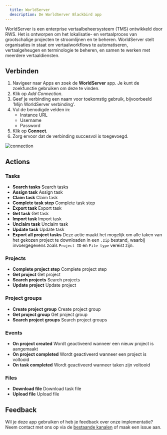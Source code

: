 ```yaml
---
  title: WorldServer
  description: De WorldServer Blackbird app
---
```


<LinkCard title="View on Github" target="_blank" href="https://github.com/bb-io/WorldServer" icon="github" />

WorldServer is een enterprise vertaalbeheersysteem (TMS) ontwikkeld door RWS. Het is ontworpen om het lokalisatie- en vertaalproces van grootschalige projecten te stroomlijnen en te beheren. WorldServer stelt organisaties in staat om vertaalworkflows te automatiseren, vertaalgeheugen en terminologie te beheren, en samen te werken met meerdere vertaaldiensten.

## Verbinden

1. Navigeer naar Apps en zoek de **WorldServer** app. Je kunt de zoekfunctie gebruiken om deze te vinden.
2. Klik op _Add Connection_.
3. Geef je verbinding een naam voor toekomstig gebruik, bijvoorbeeld 'Mijn WorldServer verbinding'.
4. Vul de benodigde velden in: 
	- Instance URL
	- Username
	- Password
5. Klik op **Connect**.
6. Zorg ervoor dat de verbinding succesvol is toegevoegd.

![connection](https://raw.githubusercontent.com/bb-io/WorldServer/develop/./image/README/connecting.png)

## Actions

### Tasks

- **Search tasks** Search tasks
- **Assign task** Assign task
- **Claim task** Claim task
- **Complete task step** Complete task step
- **Export task** Export task
- **Get task** Get task
- **Import task** Import task
- **Unclaim task** Unclaim task
- **Update task** Update task
- **Export all project tasks** Deze actie maakt het mogelijk om alle taken van het gekozen project te downloaden in een `.zip` bestand, waarbij invoergegevens zoals `Project ID` en `File type` vereist zijn.

### Projects

- **Complete project step** Complete project step
- **Get project** Get project
- **Search projects** Search projects
- **Update project** Update project

### Project groups

- **Create project group** Create project group
- **Get project group** Get project group
- **Search project groups** Search project groups

### Events
- **On project created**  Wordt geactiveerd wanneer een nieuw project is aangemaakt
- **On project completed** Wordt geactiveerd wanneer een project is voltooid
- **On task completed** Wordt geactiveerd wanneer taken zijn voltooid

### Files

- **Download file** Download task file
- **Upload file** Upload file

## Feedback

Wil je deze app gebruiken of heb je feedback over onze implementatie? Neem contact met ons op via de [bestaande kanalen](https://www.blackbird.io/) of maak een issue aan.